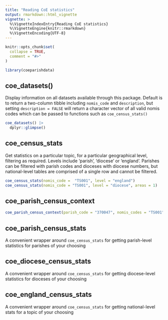 ```yaml
---
title: "Reading CoE statistics"
output: rmarkdown::html_vignette
vignette: >
  %\VignetteIndexEntry{Reading CoE statistics}
  %\VignetteEngine{knitr::rmarkdown}
  %\VignetteEncoding{UTF-8}
---
```


```r
knitr::opts_chunk$set(
  collapse = TRUE,
  comment = "#>"
)
```

```r
library(coeparishdata)
```

<!-- WARNING - This vignette is generated by {fusen} from dev/flat_reading-coe-statistics.Rmd: do not edit by hand -->




## coe_datasets()

Display information on all datasets available through this package. Default is to return a two-column tibble including `nomis_code` and `description`, but setting `description = FALSE` will return a character vector of all valid nomis codes which can be passed to functions such as `coe_census_stats()` 

```r
coe_datasets() |>
  dplyr::glimpse()
```


## coe_census_stats

Get statistics on a particular topic, for a particular geographical level, filtering as required. Levels include 'parish', 'diocese' or 'england'. Parishes can be filtered with parish codes and dioceses with diocese numbers, but national-level tables are comprised of a single row and cannot be filtered.

```r
coe_census_stats(nomis_code =  "TS001", level = "england")
coe_census_stats(nomis_code = "TS001", level = "diocese", areas = 1)
```



## coe_parish_census_context

```r
coe_parish_census_context(parish_code = "370047", nomis_codes = "TS001")
```




## coe_parish_census_stats

A convenient wrapper around `coe_census_stats` for getting parish-level statistics for parishes of your choosing

## coe_diocese_census_stats

A convenient wrapper around `coe_census_stats` for getting diocese-level statistics for dioceses of your choosing


## coe_england_census_stats

A convenient wrapper around `coe_census_stats` for getting national-level stats for a topic of your choosing
